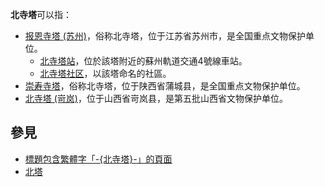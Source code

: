 '''北寺塔'''可以指：
* [[报恩寺塔_(苏州)|报恩寺塔 (苏州)]]，俗称北寺塔，位于江苏省苏州市，是全国重点文物保护单位。
** [[北寺塔站|北寺塔站]]，位於該塔附近的蘇州軌道交通4號線車站。
** [[北寺塔社区|北寺塔社区]]，以該塔命名的社區。
* [[崇寿寺塔|崇寿寺塔]]，俗称北寺塔，位于陕西省蒲城县，是全国重点文物保护单位。
* [[北寺塔_(岢岚)|北寺塔 (岢岚)]]，位于山西省岢岚县，是第五批山西省文物保护单位。

== 參見 ==
* [[Special:Search/intitle:"北寺塔"|標題包含繁體字「-{北寺塔}-」的頁面]]
* [[北塔|北塔]]

{{Disambiguation|Cat=三字塔消歧義|Bei}}